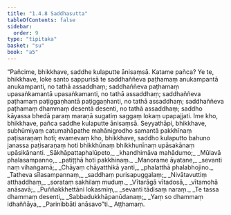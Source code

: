 ```yaml
---
title: "1.4.8 Saddhasutta"
tableOfContents: false
sidebar:
  order: 9
type: "tipitaka"
basket: "su"
book: "a5"
---
```



<DynamicBreadcrumb />

<Division number="38" book="a5">

<Paragraph number="196" book="a5">
“Pañcime, bhikkhave, saddhe kulaputte ānisaṃsā. Katame pañca? Ye te, bhikkhave, loke santo sappurisā te saddhaññeva paṭhamaṃ anukampantā anukampanti, no tathā assaddhaṃ; saddhaññeva paṭhamaṃ upasaṅkamantā upasaṅkamanti, no tathā assaddhaṃ; saddhaññeva paṭhamaṃ paṭiggaṇhantā paṭiggaṇhanti, no tathā assaddhaṃ; saddhaññeva paṭhamaṃ dhammaṃ desentā desenti, no tathā assaddhaṃ; saddho kāyassa bhedā paraṃ maraṇā sugatiṃ saggaṃ lokaṃ upapajjati. Ime kho, bhikkhave, pañca saddhe kulaputte ānisaṃsā.
</Paragraph>

<Paragraph number="197" book="a5">
Seyyathāpi, bhikkhave, subhūmiyaṃ catumahāpathe mahānigrodho samantā pakkhīnaṃ paṭisaraṇaṃ hoti; evamevaṃ kho, bhikkhave, saddho kulaputto bahuno janassa paṭisaraṇaṃ hoti bhikkhūnaṃ bhikkhunīnaṃ upāsakānaṃ upāsikānanti.
</Paragraph>

<Paragraph number="198" type="verses" book="a5">
_Sākhāpattaphalūpeto,_  
_khandhimāva mahādumo;_  
_Mūlavā phalasampanno,_  
_patiṭṭhā hoti pakkhinaṃ._  

</Paragraph>

<Paragraph number="199" type="verses" book="a5">
_Manorame āyatane,_  
_sevanti naṃ vihaṅgamā;_  
_Chāyaṃ chāyatthikā yanti,_  
_phalatthā phalabhojino._  

</Paragraph>

<Paragraph number="200" type="verses" book="a5">
_Tatheva sīlasampannaṃ,_  
_saddhaṃ purisapuggalaṃ;_  
_Nivātavuttiṃ atthaddhaṃ,_  
_sorataṃ sakhilaṃ muduṃ._  

</Paragraph>

<Paragraph number="201" type="verses" book="a5">
_Vītarāgā vītadosā,_  
_vītamohā anāsavā;_  
_Puññakkhettāni lokasmiṃ,_  
_sevanti tādisaṃ naraṃ._  

</Paragraph>

<Paragraph number="202" type="verses" book="a5">
_Te tassa dhammaṃ desenti,_  
_Sabbadukkhāpanūdanaṃ;_  
_Yaṃ so dhammaṃ idhaññāya,_  
_Parinibbāti anāsavo”ti._  


</Paragraph>
</Division>

<Paragraph number="203" type="center" book="a5">
Aṭṭhamaṃ.
</Paragraph>